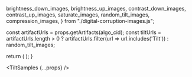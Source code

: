 
  brightness_down_images,
  brightness_up_images,
  contrast_down_images,
  contrast_up_images,
  saturate_images,
  random_tilt_images,
  compression_images,
} from "./digital-corruption-images.js";

  const artifactUrls = props.getArtifacts(algo_cid);
  const tiltUrls = artifactUrls.length > 0 
    ? artifactUrls.filter(url => url.includes('Tilt'))
    : random_tilt_images;

  return (
    <DisplayImages
      id={props.id}
      images={tiltUrls}
      data={props.getResults(algo_cid).results}
      corruption_index={5}
      corruption_name="Digital: Tilt"
    />
  );
}

<TiltSamples {...props} />
